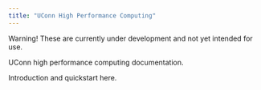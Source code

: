 ```yaml
---
title: "UConn High Performance Computing"
---
```


Warning! These are currently under development and not yet intended for use.

UConn high performance computing documentation.


Introduction and quickstart here.